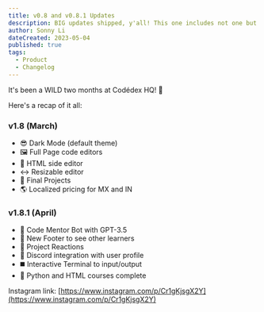 ```yaml
---
title: v0.8 and v0.8.1 Updates
description: BIG updates shipped, y'all! This one includes not one but two batch of important updates, requested by the community.
author: Sonny Li
dateCreated: 2023-05-04
published: true
tags:
  - Product
  - Changelog
---
```


It's been a WILD two months at Codédex HQ! 💛

Here's a recap of it all:

### v1.8 (March)
- 😎 Dark Mode (default theme)
- 🖼️ Full Page code editors
- 🌋 HTML side editor
- ↔️ Resizable editor
- 📝 Final Projects
- 🌎 Localized pricing for MX and IN

### v1.8.1 (April)
- 🤖 Code Mentor Bot with GPT-3.5
- 👥 New Footer to see other learners
- 💖 Project Reactions
- 👾 Discord integration with user profile
- ◼️ Interactive Terminal to input/output
- 🏁 Python and HTML courses complete

Instagram link: [https://www.instagram.com/p/Cr1gKjsgX2Y](https://www.instagram.com/p/Cr1gKjsgX2Y)
